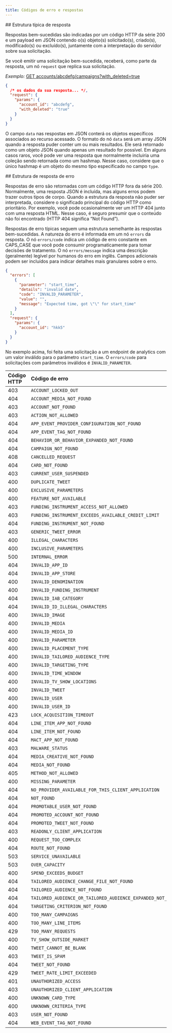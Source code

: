 ```yaml
---
title: Códigos de erro e respostas
---
```


<div id="typical-response-structure">
  ## Estrutura típica de resposta
</div>

Respostas bem-sucedidas são indicadas por um código HTTP da série 200 e um payload em JSON contendo o(s) objeto(s) solicitado(s), criado(s), modificado(s) ou excluído(s), juntamente com a interpretação do servidor sobre sua solicitação.

Se você emitir uma solicitação bem-sucedida, receberá, como parte da resposta, um nó `request` que replica sua solicitação.

_Exemplo:_ [GET accounts/abcdefg/campaigns?with\_deleted=true](/pt-BR/x-ads-api/campaign-management#campaigns)

```json
{
  /* os dados da sua resposta... */,
  "request": {
    "params": {
      "account_id": "abcdefg",
      "with_deleted": "true"
    }
  }
}
```

O campo `data` nas respostas em JSON conterá os objetos específicos associados ao recurso acessado. O formato do nó `data` será um array JSON quando a resposta puder conter um ou mais resultados. Ele será retornado como um objeto JSON quando apenas um resultado for possível. Em alguns casos raros, você pode ver uma resposta que normalmente incluiria uma coleção sendo retornada como um hashmap. Nesse caso, considere que o único hashmap é um objeto do mesmo tipo especificado no campo `type`.

<div id="error-response-structure">
  ## Estrutura de resposta de erro
</div>

Respostas de erro são retornadas com um código HTTP fora da série 200. Normalmente, uma resposta JSON é incluída, mas alguns erros podem trazer outros tipos de corpo. Quando a estrutura da resposta não puder ser interpretada, considere o significado principal do código HTTP como prioritário. Por exemplo, você pode ocasionalmente ver um HTTP 404 junto com uma resposta HTML. Nesse caso, é seguro presumir que o conteúdo não foi encontrado (HTTP 404 significa “Not Found”).

Respostas de erro típicas seguem uma estrutura semelhante às respostas bem-sucedidas. A natureza do erro é informada em um nó `errors` da resposta. O nó `errors/code` indica um código de erro constante em CAPS\_CASE que você pode consumir programaticamente para tomar decisões de tratamento. O nó `errors/message` indica uma descrição (geralmente) legível por humanos do erro em inglês. Campos adicionais podem ser incluídos para indicar detalhes mais granulares sobre o erro.

```json
{
  "errors": [
    {
      "parameter": "start_time",
      "details": "invalid date",
      "code": "INVALID_PARAMETER",
      "value": "",
      "message": "Expected time, got \"\" for start_time"
    }
  ],
  "request": {
    "params": {
      "account_id": "hkk5"
    }
  }
}
```

No exemplo acima, foi feita uma solicitação a um endpoint de analytics com um valor inválido para o parâmetro `start_time`. O `errors/code` para solicitações com parâmetros inválidos é `INVALID_PARAMETER`.

| Código HTTP | Código de erro |
| :--- | :--- |
| 403 | `ACCOUNT_LOCKED_OUT` |
| 404 | `ACCOUNT_MEDIA_NOT_FOUND` |
| 403 | `ACCOUNT_NOT_FOUND` |
| 403 | `ACTION_NOT_ALLOWED` |
| 404 | `APP_EVENT_PROVIDER_CONFIGURATION_NOT_FOUND` |
| 404 | `APP_EVENT_TAG_NOT_FOUND` |
| 404 | `BEHAVIOR_OR_BEHAVIOR_EXPANDED_NOT_FOUND` |
| 404 | `CAMPAIGN_NOT_FOUND` |
| 408 | `CANCELLED_REQUEST` |
| 404 | `CARD_NOT_FOUND` |
| 403 | `CURRENT_USER_SUSPENDED` |
| 400 | `DUPLICATE_TWEET` |
| 400 | `EXCLUSIVE_PARAMETERS` |
| 400 | `FEATURE_NOT_AVAILABLE` |
| 403 | `FUNDING_INSTRUMENT_ACCESS_NOT_ALLOWED` |
| 403 | `FUNDING_INSTRUMENT_EXCEEDS_AVAILABLE_CREDIT_LIMIT` |
| 404 | `FUNDING_INSTRUMENT_NOT_FOUND` |
| 403 | `GENERIC_TWEET_ERROR` |
| 400 | `ILLEGAL_CHARACTERS` |
| 400 | `INCLUSIVE_PARAMETERS` |
| 500 | `INTERNAL_ERROR` |
| 404 | `INVALID_APP_ID` |
| 404 | `INVALID_APP_STORE` |
| 400 | `INVALID_DENOMINATION` |
| 400 | `INVALID_FUNDING_INSTRUMENT` |
| 404 | `INVALID_IAB_CATEGORY` |
| 404 | `INVALID_ID_ILLEGAL_CHARACTERS` |
| 400 | `INVALID_IMAGE` |
| 400 | `INVALID_MEDIA` |
| 400 | `INVALID_MEDIA_ID` |
| 400 | `INVALID_PARAMETER` |
| 400 | `INVALID_PLACEMENT_TYPE` |
| 400 | `INVALID_TAILORED_AUDIENCE_TYPE` |
| 400 | `INVALID_TARGETING_TYPE` |
| 400 | `INVALID_TIME_WINDOW` |
| 400 | `INVALID_TV_SHOW_LOCATIONS` |
| 400 | `INVALID_TWEET` |
| 400 | `INVALID_USER` |
| 400 | `INVALID_USER_ID` |
| 423 | `LOCK_ACQUISITION_TIMEOUT` |
| 404 | `LINE_ITEM_APP_NOT_FOUND` |
| 404 | `LINE_ITEM_NOT_FOUND` |
| 404 | `MACT_APP_NOT_FOUND` |
| 403 | `MALWARE_STATUS` |
| 404 | `MEDIA_CREATIVE_NOT_FOUND` |
| 404 | `MEDIA_NOT_FOUND` |
| 405 | `METHOD_NOT_ALLOWED` |
| 400 | `MISSING_PARAMETER` |
| 404 | `NO_PROVIDER_AVAILABLE_FOR_THIS_CLIENT_APPLICATION` |
| 404 | `NOT_FOUND` |
| 404 | `PROMOTABLE_USER_NOT_FOUND` |
| 404 | `PROMOTED_ACCOUNT_NOT_FOUND` |
| 404 | `PROMOTED_TWEET_NOT_FOUND` |
| 403 | `READONLY_CLIENT_APPLICATION` |
| 400 | `REQUEST_TOO_COMPLEX` |
| 404 | `ROUTE_NOT_FOUND` |
| 503 | `SERVICE_UNAVAILABLE` |
| 503 | `OVER_CAPACITY` |
| 400 | `SPEND_EXCEEDS_BUDGET` |
| 404 | `TAILORED_AUDIENCE_CHANGE_FILE_NOT_FOUND` |
| 404 | `TAILORED_AUDIENCE_NOT_FOUND` |
| 404 | `TAILORED_AUDIENCE_OR_TAILORED_AUDIENCE_EXPANDED_NOT_FOUND` |
| 404 | `TARGETING_CRITERION_NOT_FOUND` |
| 400 | `TOO_MANY_CAMPAIGNS` |
| 400 | `TOO_MANY_LINE_ITEMS` |
| 429 | `TOO_MANY_REQUESTS` |
| 400 | `TV_SHOW_OUTSIDE_MARKET` |
| 400 | `TWEET_CANNOT_BE_BLANK` |
| 403 | `TWEET_IS_SPAM` |
| 404 | `TWEET_NOT_FOUND` |
| 429 | `TWEET_RATE_LIMIT_EXCEEDED` |
| 401 | `UNAUTHORIZED_ACCESS` |
| 403 | `UNAUTHORIZED_CLIENT_APPLICATION` |
| 400 | `UNKNOWN_CARD_TYPE` |
| 400 | `UNKNOWN_CRITERIA_TYPE` |
| 403 | `USER_NOT_FOUND` |
| 404 | `WEB_EVENT_TAG_NOT_FOUND` |